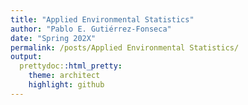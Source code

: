 ```yaml
---
title: "Applied Environmental Statistics"
author: "Pablo E. Gutiérrez-Fonseca"
date: "Spring 202X"
permalink: /posts/Applied Environmental Statistics/
output:
  prettydoc::html_pretty:
    theme: architect
    highlight: github
---
```

